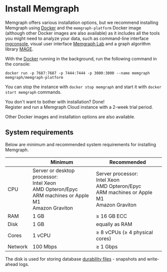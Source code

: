 
# Install Memgraph

Memgraph offers various installation options, but we recommend installing
Memgraph using [Docker](https://docs.docker.com/engine/install/) and the
`memgraph-platform` Docker image (although other Docker images are also
available) as it includes all the tools you might need to analyze your data,
such as command-line interface [mgconsole](/getting-started/cli), visual user
interface [Memgraph Lab](/visualize-data) and a graph algorithm library
[MAGE](/advanced-algorithms). 

With the [Docker](https://docs.docker.com/engine/install/) running in the
background, run the following command in the console:
 
```console
docker run -p 7687:7687 -p 7444:7444 -p 3000:3000 --name memgraph memgraph/memgraph-platform
```

You can stop the instance with `docker stop memgraph` and start it with `docker
start memgraph` commands.

You don't want to bother with installation? Done! 
<br/> Register and run a Memgraph Cloud instance with a 2-week trial period.

Other Docker images and installation options are also available. 

<Cards>
  <Card
    title="Docker"
    href="/getting-started/install-memgraph/docker"
  />
  <Card
    title="Debian"
    href="/getting-started/install-memgraph/debian"
  />
  <Card
    title="Ubuntu"
    href="/getting-started/install-memgraph/ubuntu"
  />
  <Card
    title="Memgraph Cloud"
    href="/getting-started/install-memgraph/memgraph-cloud"
  />
  <Card
    title="Docker Compose"
    href="/getting-started/install-memgraph/docker-compose"
  />

  <Card
    title="Kubernetes"
    href="/getting-started/install-memgraph/kubernetes"
  />
  <Card
    title="RPM Package"
    href="/getting-started/install-memgraph/rpm-package"
  />
  <Card
    title="WSL"
    href="/getting-started/install-memgraph/wsl"
  />
</Cards>

## System requirements

Below are minimum and recommended system requirements for installing Memgraph.

|         | Minimum  | Recommended                    |
| ------- | -------- | ------------------------------ |
| CPU     | Server or desktop processor: <br/> Intel Xeon <br/> AMD Opteron/Epyc <br/> ARM machines or Apple M1 <br/> Amazon Graviton | Server processor: <br/> Intel Xeon <br/> AMD Opteron/Epyc <br/> ARM machines or Apple M1 <br/> Amazon Graviton |
| RAM     | 1 GB     | ≥ 16 GB ECC                    |
| Disk    | 1 GB     | equally as RAM                 |
| Cores   | 1 vCPU   | ≥ 8 vCPUs (≥ 4 physical cores) |
| Network | 100 Mbps | ≥ 1 Gbps                       |

The disk is used for storing database [durability
files](/configuration/data-durability-and-backup) - snapshots and write-ahead
logs.

